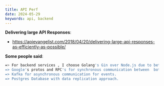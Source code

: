 ```yaml
---
title: API Perf
date: 2024-05-29
keywords: api, backend
---
```


**Delivering large API Responses**:
- https://apievangelist.com/2018/04/20/delivering-large-api-responses-as-efficiently-as-possible/

**Some people said**:
```bash
=> For backend services , I choose Golang's Gin over Node.js due to better performance + type safety + multiple out of box features.
=> Google's protos and RPC's for synchronous communication between  both microservices as it used HTTP2 & Proto-buf instead of JSON & HTTP1. Resulting in better performance and low latency.
=> Kafka for asynchronous communication for events.
=> Postgres Database with data replication approach.
```
